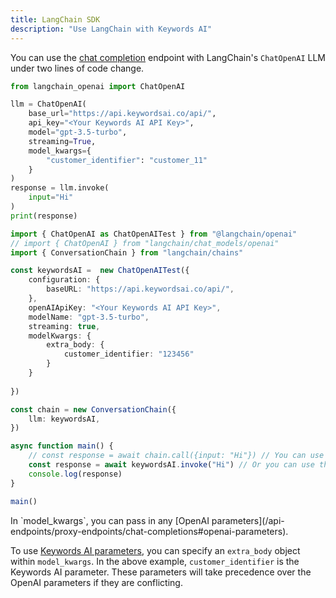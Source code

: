 ```yaml
---
title: LangChain SDK
description: "Use LangChain with Keywords AI"
---
```


You can use the [chat completion](/api-endpoints/proxy-endpoints/chat-completions) endpoint with LangChain's `ChatOpenAI` LLM under two lines of code change.
<CodeGroup>
```Python Python
from langchain_openai import ChatOpenAI

llm = ChatOpenAI(
    base_url="https://api.keywordsai.co/api/",
    api_key="<Your Keywords AI API Key>",
    model="gpt-3.5-turbo",
    streaming=True,
    model_kwargs={
        "customer_identifier": "customer_11"
    }
)
response = llm.invoke(
    input="Hi"
)
print(response)
```
```TypeScript TypeScript
import { ChatOpenAI as ChatOpenAITest } from "@langchain/openai"
// import { ChatOpenAI } from "langchain/chat_models/openai"
import { ConversationChain } from "langchain/chains"

const keywordsAI =  new ChatOpenAITest({
    configuration: {
        baseURL: "https://api.keywordsai.co/api/",
    },
    openAIApiKey: "<Your Keywords AI API Key>",
    modelName: "gpt-3.5-turbo",
    streaming: true,
    modelKwargs: {
        extra_body: {
            customer_identifier: "123456"
        }
    }
    
})

const chain = new ConversationChain({
    llm: keywordsAI,
})

async function main() {
    // const response = await chain.call({input: "Hi"}) // You can use chain.call to invoke the model
    const response = await keywordsAI.invoke("Hi") // Or you can use the model directly
    console.log(response)
}

main()
```
</CodeGroup>
In `model_kwargs`, you can pass in any [OpenAI parameters](/api-endpoints/proxy-endpoints/chat-completions#openai-parameters). 

To use [Keywords AI parameters](/api-endpoints/proxy-endpoints/chat-completions#keywords-ai-parameters), you can specify an `extra_body` object within `model_kwargs`. In the above example, `customer_identifier` is the Keywords AI parameter. These parameters will take precedence over the OpenAI parameters if they are conflicting.
